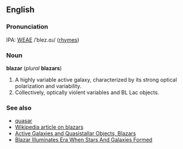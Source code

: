 ==English==
===Pronunciation===
IPA: [[WEAE]] /ˈblez.ɑɹ/  ([[Rhymes:English:-ɒɹ|rhymes]])

===Noun===
'''blazar''' (''plural'' '''blazars''')

# A highly variable active galaxy, characterized by its strong optical polarization and variability.
# Collectively, optically violent variables and BL Lac objects.

===See also===
*[[quasar]]
*[[w:Blazar|Wikipedia article on blazars]]
*[http://nedwww.ipac.caltech.edu/level5/Glossary/Essay_antnucci.html Active Galaxies and Quasistallar Objects, Blazars]
*[http://www.spacedaily.com/news/cosmology-04o.html Blazar Illuminates Era When Stars And Galaxies Formed]